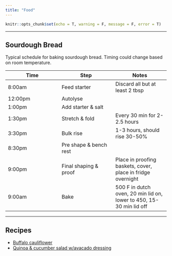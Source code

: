 ```yaml
---
title: "Food"
---
```


```r
knitr::opts_chunk$set(echo = T, warning = F, message = F, error = T)

```

---

## Sourdough Bread

Typical schedule for baking sourdough bread. Timing could change based on room temperature. 

| Time | Step | Notes |
| --- | --- | --- |
| 8:00am | Feed starter | Discard all but at least 2 tbsp |
| 12:00pm | Autolyse | |
| 1:00pm | Add starter & salt | |
| 1:30pm | Stretch & fold | Every 30 min for 2-2.5 hours |
| 3:30pm | Bulk rise | 1-3 hours, should rise 30-50% |
| 8:30pm | Pre shape & bench rest | |
| 9:00pm | Final shaping & proof | Place in proofing baskets, cover, place in fridge overnight |
| 9:00am | Bake | 500 F in dutch oven, 20 min lid on, lower to 450, 15-30 min lid off |

---

## Recipes

- [Buffalo cauliflower](https://tasty.co/recipe/buffalo-cauliflower)
- [Quinoa & cucumber salad w/avacado dressing](https://www.eatwell101.com/quinoa-cucumber-noodles-salad-recipe)


